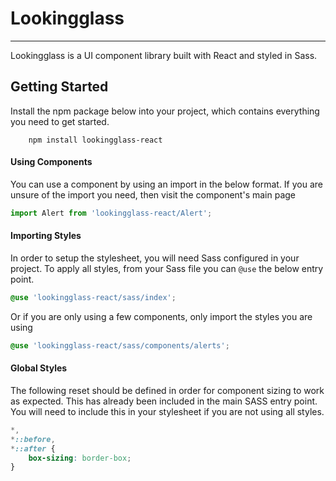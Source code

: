 
<Meta title="Introduction/Introduction" />

# Lookingglass

<hr />

<Lookingglass div fontSize="1" marginBottom="5">
    Lookingglass is a UI component library built with React and styled in Sass.
</Lookingglass>

## Getting Started

Install the npm package below into your project,
which contains everything you need to get started.

```
    npm install lookingglass-react
```

#### Using Components

You can use a component by using an import in the below format.
If you are unsure of the import you need, then visit the component's main page

```js
import Alert from 'lookingglass-react/Alert';
```

#### Importing Styles

In order to setup the stylesheet, you will need Sass configured in your project.
To apply all styles, from your Sass file you can `@use` the below entry point.

```scss
@use 'lookingglass-react/sass/index';
```

Or if you are only using a few components, only import the styles you are using

```scss
@use 'lookingglass-react/sass/components/alerts';
```

#### Global Styles

The following reset should be defined in order for component sizing to work as expected.
This has already been included in the main SASS entry point.
You will need to include this in your stylesheet if you are not using all styles.

```css
*,
*::before,
*::after {
    box-sizing: border-box;
}
```
